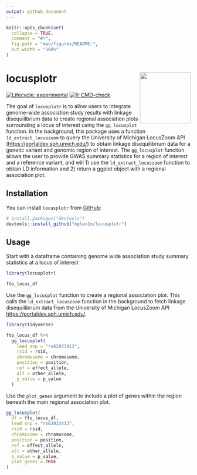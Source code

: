 ```yaml
---
output: github_document
---
```


<!-- README.md is generated from README.Rmd. Please edit that file -->

```r
knitr::opts_chunk$set(
  collapse = TRUE,
  comment = "#>",
  fig.path = "man/figures/README-",
  out.width = "100%"
)
```

# locusplotr <img src='man/figures/logo.png' align="right" height="139" />
<!-- badges: start -->
[![Lifecycle: experimental](https://img.shields.io/badge/lifecycle-experimental-orange.svg)](https://lifecycle.r-lib.org/articles/stages.html#experimental)
[![R-CMD-check](https://github.com/mglev1n/locusplotr/workflows/R-CMD-check/badge.svg)](https://github.com/mglev1n/locusplotr/actions)
<!-- badges: end -->

The goal of `locusplotr` is to allow users to integrate genome-wide association study results with linkage disequilibrium data to create regional association plots surrounding a locus of interest using the `gg_locusplot` function. In the background, this package uses a function `ld_extract_locuszoom` to query the University of Michigan LocusZoom API (<https://portaldev.sph.umich.edu/>) to obtain linkage disequilibrium data for a genetic variant and genomic region of interest. The `gg_locusplot` function allows the user to provide GWAS summary statistics for a region of interest and a reference variant, and will 1) use the `ld_extract_locuszoom` function to obtain LD information and 2) return a ggplot object with a regional association plot.

## Installation

You can install `locusplotr` from [GitHub](https://github.com/):

``` r
# install.packages("devtools")
devtools::install_github("mglev1n/locusplotr")
```

## Usage

Start with a dataframe containing genome wide association study summary statistics at a locus of interest
```r
library(locusplotr)

fto_locus_df
```
Use the `gg_locusplot` function to create a regional association plot. This calls the `ld_extract_locuszoom` function in the background to fetch linkage disequilibrium data from the University of Michigan LocusZoom API <https://portaldev.sph.umich.edu/>.

```r
library(tidyverse)

fto_locus_df %>%
  gg_locusplot(
    lead_snp = "rs62033413",
    rsid = rsid,
    chromosome = chromosome,
    position = position,
    ref = effect_allele,
    alt = other_allele,
    p_value = p_value
  )
```

Use the `plot_genes` argument to include a plot of genes within the region beneath the main regional association plot.
```r
gg_locusplot(
  df = fto_locus_df,
  lead_snp = "rs62033413",
  rsid = rsid,
  chromosome = chromosome,
  position = position,
  ref = effect_allele,
  alt = other_allele,
  p_value = p_value,
  plot_genes = TRUE
)
```
